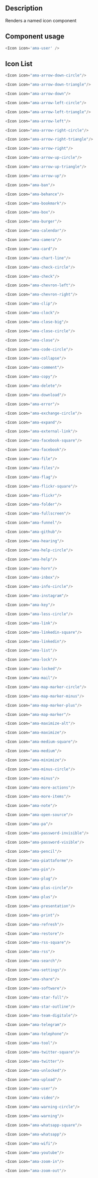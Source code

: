 
<h2>Description</h2>

<p>Renders a named icon component</p>

<h2>Component usage</h2>

```js
<Icon icon='ama-user' />
```
<h2>Icon List</h2>

```js live
<Icon icon="ama-arrow-down-circle"/>
```
```js live
<Icon icon="ama-arrow-down-triangle"/>
```
```js live
<Icon icon="ama-arrow-down"/>
```
```js live
<Icon icon="ama-arrow-left-circle"/>
```
```js live
<Icon icon="ama-arrow-left-triangle"/>
```
```js live
<Icon icon="ama-arrow-left"/>
```
```js live
<Icon icon="ama-arrow-right-circle"/>
```
```js live
<Icon icon="ama-arrow-right-triangle"/>
```
```js live
<Icon icon="ama-arrow-right"/>
```
```js live
<Icon icon="ama-arrow-up-circle"/>
```
```js live
<Icon icon="ama-arrow-up-triangle"/>
```
```js live
<Icon icon="ama-arrow-up"/>
```
```js live
<Icon icon="ama-ban"/>
```
```js live
<Icon icon="ama-behance"/>
```
```js live
<Icon icon="ama-bookmark"/>
```
```js live
<Icon icon="ama-box"/>
```
```js live
<Icon icon="ama-burger"/>
```
```js live
<Icon icon="ama-calendar"/>
```
```js live
<Icon icon="ama-camera"/>
```
```js live
<Icon icon="ama-card"/>
```
```js live
<Icon icon="ama-chart-line"/>
```
```js live
<Icon icon="ama-check-circle"/>
```
```js live
<Icon icon="ama-check"/>
```
```js live
<Icon icon="ama-chevron-left"/>
```
```js live
<Icon icon="ama-chevron-right"/>
```
```js live
<Icon icon="ama-clip"/>
```
```js live
<Icon icon="ama-clock"/>
```
```js live
<Icon icon="ama-close-big"/>
```
```js live
<Icon icon="ama-close-circle"/>
```
```js live
<Icon icon="ama-close"/>
```
```js live
<Icon icon="ama-code-circle"/>
```
```js live
<Icon icon="ama-collapse"/>
```
```js live
<Icon icon="ama-comment"/>
```
```js live
<Icon icon="ama-copy"/>
```
```js live
<Icon icon="ama-delete"/>
```
```js live
<Icon icon="ama-download"/>
```
```js live
<Icon icon="ama-error"/>
```
```js live
<Icon icon="ama-exchange-circle"/>
```
```js live
<Icon icon="ama-expand"/>
```
```js live
<Icon icon="ama-external-link"/>
```
```js live
<Icon icon="ama-facebook-square"/>
```
```js live
<Icon icon="ama-facebook"/>
```
```js live
<Icon icon="ama-file"/>
```
```js live
<Icon icon="ama-files"/>
```
```js live
<Icon icon="ama-flag"/>
```
```js live
<Icon icon="ama-flickr-square"/>
```
```js live
<Icon icon="ama-flickr"/>
```
```js live
<Icon icon="ama-folder"/>
```
```js live
<Icon icon="ama-fullscreen"/>
```
```js live
<Icon icon="ama-funnel"/>
```
```js live
<Icon icon="ama-github"/>
```
```js live
<Icon icon="ama-hearing"/>
```
```js live
<Icon icon="ama-help-circle"/>
```
```js live
<Icon icon="ama-help"/>
```
```js live
<Icon icon="ama-horn"/>
```
```js live
<Icon icon="ama-inbox"/>
```
```js live
<Icon icon="ama-info-circle"/>
```
```js live
<Icon icon="ama-instagram"/>
```
```js live
<Icon icon="ama-key"/>
```
```js live
<Icon icon="ama-less-circle"/>
```
```js live
<Icon icon="ama-link"/>
```
```js live
<Icon icon="ama-linkedin-square"/>
```
```js live
<Icon icon="ama-linkedin"/>
```
```js live
<Icon icon="ama-list"/>
```
```js live
<Icon icon="ama-lock"/>
```
```js live
<Icon icon="ama-locked"/>
```
```js live
<Icon icon="ama-mail"/>
```
```js live
<Icon icon="ama-map-marker-circle"/>
```
```js live
<Icon icon="ama-map-marker-minus"/>
```
```js live
<Icon icon="ama-map-marker-plus"/>
```
```js live
<Icon icon="ama-map-marker"/>
```
```js live
<Icon icon="ama-maximize-alt"/>
```
```js live
<Icon icon="ama-maximize"/>
```
```js live
<Icon icon="ama-medium-square"/>
```
```js live
<Icon icon="ama-medium"/>
```
```js live
<Icon icon="ama-minimize"/>
```
```js live
<Icon icon="ama-minus-circle"/>
```
```js live
<Icon icon="ama-minus"/>
```
```js live
<Icon icon="ama-more-actions"/>
```
```js live
<Icon icon="ama-more-items"/>
```
```js live
<Icon icon="ama-note"/>
```
```js live
<Icon icon="ama-open-source"/>
```
```js live
<Icon icon="ama-pa"/>
```
```js live
<Icon icon="ama-password-invisible"/>
```
```js live
<Icon icon="ama-password-visible"/>
```
```js live
<Icon icon="ama-pencil"/>
```
```js live
<Icon icon="ama-piattaforme"/>
```
```js live
<Icon icon="ama-pin"/>
```
```js live
<Icon icon="ama-plug"/>
```
```js live
<Icon icon="ama-plus-circle"/>
```
```js live
<Icon icon="ama-plus"/>
```
```js live
<Icon icon="ama-presentation"/>
```
```js live
<Icon icon="ama-print"/>
```
```js live
<Icon icon="ama-refresh"/>
```
```js live
<Icon icon="ama-restore"/>
```
```js live
<Icon icon="ama-rss-square"/>
```
```js live
<Icon icon="ama-rss"/>
```
```js live
<Icon icon="ama-search"/>
```
```js live
<Icon icon="ama-settings"/>
```
```js live
<Icon icon="ama-share"/>
```
```js live
<Icon icon="ama-software"/>
```
```js live
<Icon icon="ama-star-full"/>
```
```js live
<Icon icon="ama-star-outline"/>
```
```js live
<Icon icon="ama-team-digitale"/>
```
```js live
<Icon icon="ama-telegram"/>
```
```js live
<Icon icon="ama-telephone"/>
```
```js live
<Icon icon="ama-tool"/>
```
```js live
<Icon icon="ama-twitter-square"/>
```
```js live
<Icon icon="ama-twitter"/>
```
```js live
<Icon icon="ama-unlocked"/>
```
```js live
<Icon icon="ama-upload"/>
```
```js live
<Icon icon="ama-user"/>
```
```js live
<Icon icon="ama-video"/>
```
```js live
<Icon icon="ama-warning-circle"/>
```
```js live
<Icon icon="ama-warning"/>
```
```js live
<Icon icon="ama-whatsapp-square"/>
```
```js live
<Icon icon="ama-whatsapp"/>
```
```js live
<Icon icon="ama-wifi"/>
```
```js live
<Icon icon="ama-youtube"/>
```
```js live
<Icon icon="ama-zoom-in"/>
```
```js live
<Icon icon="ama-zoom-out"/>
```